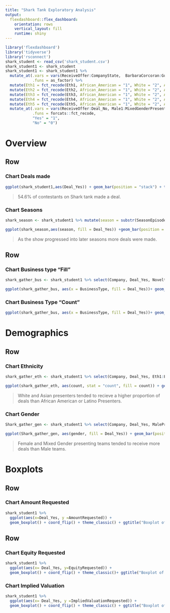 ---
title: "Shark Tank Exploratory Analysis"
output: 
  flexdashboard::flex_dashboard:
    orientation: rows
    vertical_layout: fill
    runtime: shiny
---

```{r setup, include=FALSE}
library('flexdashboard')
library('tidyverse')
library('rsconnect')
shark_student <- read_csv('shark_student.csv')
shark_student1 <- shark_student
shark_student1 <- shark_student1 %>%
  mutate_at(.vars = vars(ReceiveOffer:CompanyState,  BarbaraCorcoran:Guest),
            .funs = as_factor) %>%
  mutate(Eth1 = fct_recode(Eth1, African_American = "1", White = "2", Asian = "3", Latino= "4", No_presenter= "0")) %>%
  mutate(Eth2 = fct_recode(Eth2, African_American = "1", White = "2", Asian = "3", Latino= "4", No_presenter= "0")) %>%
  mutate(Eth3 = fct_recode(Eth3, African_American = "1", White = "2", Asian = "3", Latino= "4", No_presenter= "0")) %>%
  mutate(Eth4 = fct_recode(Eth4, African_American = "1", White = "2", Asian = "3", Latino= "4", No_presenter= "0")) %>%
  mutate(Eth5 = fct_recode(Eth5, African_American = "1", White = "2", Asian = "3", Latino= "4", No_presenter= "0")) %>%
  mutate_at(.vars = vars(ReceiveOffer:Deal_No, Male1:MixedGenderPresenters, BarbaraCorcoran:Guest),
            .funs = forcats::fct_recode,
            "Yes" = "1",
            "No" = "0")
```

Overview
=====================================================

Row 
-----------------------------------------------------------------------

### Chart Deals made

```{r}
ggplot(shark_student1,aes(Deal_Yes)) + geom_bar(position = "stack") + theme_classic() + ggtitle("Deals made with Sharks")
```

> 54.6% of contestants on Shark tank made a deal.




### Chart Seasons

```{r}
shark_season <- shark_student1 %>% mutate(season = substr(SeasonEpisode, 12,14)) %>% select(Company,Deal_Yes, season) %>% group_by(season)

ggplot(shark_season,aes(season, fill = Deal_Yes)) +geom_bar(position = "fill") + ggtitle("Deal_Yes by Season")
```

> As the show progressed into later seasons more deals were made.

Row 
-----------------------------------------------------------------------

### Chart Business type "Fill"

```{r}
shark_gather_bus <- shark_student1 %>% select(Company, Deal_Yes, Novelties:`Uncertain / Other`) %>% pivot_longer(!Company:Deal_Yes, names_to = "BusinessType", values_to = "count") %>% filter(count == "Yes") %>% select(!count)  

ggplot(shark_gather_bus, aes(x = BusinessType, fill = Deal_Yes))+ geom_bar(position = "fill") + ggtitle("Deals made by business type") + theme_classic() + theme(axis.text.x = element_text(angle = 90)) 
```

### Chart Business Type "Count"

```{r}
ggplot(shark_gather_bus, aes(x = BusinessType, fill = Deal_Yes))+ geom_bar(position = "dodge") + ggtitle("Deals made by business type") + theme_classic() + theme(axis.text.x = element_text(angle = 90)) 
```


Demographics 
=========================================

Row
-----------------------------------------------------------

### Chart Ethnicity

```{r}
shark_gather_eth <- shark_student1 %>% select(Company, Deal_Yes, Eth1:Eth5) %>% pivot_longer(!Company:Deal_Yes, names_to = "Ethnicity", values_to = "count") %>% group_by(Company) %>% filter(count != "No_presenter")

ggplot(shark_gather_eth, aes(count, stat = "count", fill = count)) + geom_bar() + facet_wrap(~Deal_Yes) + xlab("Ethnicity") + ggtitle("Deals made by ethnicity") + theme(axis.text.x = element_text(angle = 60)) 
```

> White and Asian presenters tended to recieve a higher proportion of deals than African American or Latino Presenters. 



### Chart Gender

```{r}
Shark_gather_gen <- shark_student1 %>% select(Company, Deal_Yes, MalePresenter:MixedGenderPresenters) %>% pivot_longer(!Company:Deal_Yes, names_to = "gender", values_to = "count") %>% filter(count == "Yes") %>% select(!count)

ggplot(Shark_gather_gen, aes(gender, fill = Deal_Yes)) + geom_bar(position = "fill") + theme_classic() + ggtitle("Deals made by gender of presenters")

```

> Female and Mixed Gender presenting teams tended to receive more deals than Male teams.


Boxplots
===================================================

Row
-------------------------------------------------------

### Chart Amount Requested

```{r}
shark_student1 %>% 
  ggplot(aes(x=Deal_Yes, y =AmountRequested)) +
  geom_boxplot() + coord_flip() + theme_classic() + ggtitle("Boxplot of amount requested for Deals made")
```

Row
------------------------------------------------------------

### Chart Equity Requested

```{r}
shark_student1 %>% 
  ggplot(aes(x= Deal_Yes, y=EquityRequested)) +
  geom_boxplot() + coord_flip() + theme_classic()+ ggtitle("Boxplot of Equity requested for Deals made")
```

### Chart Implied Valuation

```{r}
shark_student1 %>% 
  ggplot(aes(x= Deal_Yes, y =ImpliedValuationRequested)) +
  geom_boxplot() + coord_flip() + theme_classic() + ggtitle("Boxplot of Implied Valuation for Deals made")
```


